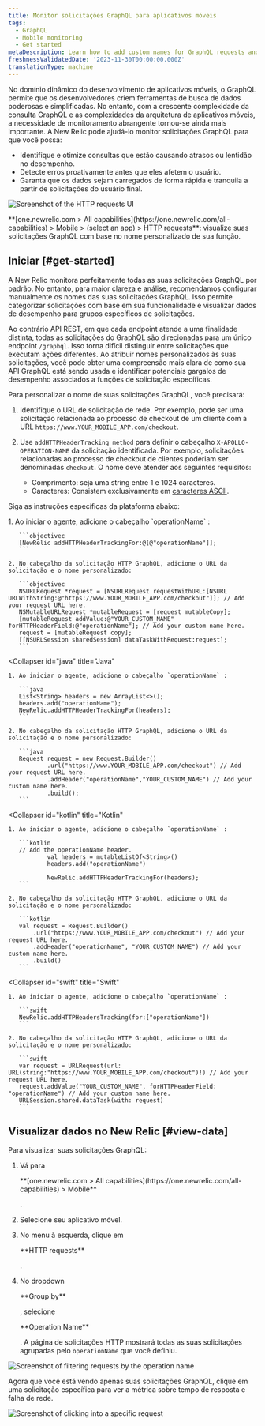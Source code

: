 ```yaml
---
title: Monitor solicitações GraphQL para aplicativos móveis
tags:
  - GraphQL
  - Mobile monitoring
  - Get started
metaDescription: Learn how to add custom names for GraphQL requests and view request data in New Relic.
freshnessValidatedDate: '2023-11-30T00:00:00.000Z'
translationType: machine
---
```


No domínio dinâmico do desenvolvimento de aplicativos móveis, o GraphQL permite que os desenvolvedores criem ferramentas de busca de dados poderosas e simplificadas. No entanto, com a crescente complexidade da consulta GraphQL e as complexidades da arquitetura de aplicativos móveis, a necessidade de monitoramento abrangente tornou-se ainda mais importante. A New Relic pode ajudá-lo monitor solicitações GraphQL para que você possa:

* Identifique e otimize consultas que estão causando atrasos ou lentidão no desempenho.
* Detecte erros proativamente antes que eles afetem o usuário.
* Garanta que os dados sejam carregados de forma rápida e tranquila a partir de solicitações do usuário final.

<img
  title="HTTP requests"
  alt="Screenshot of the HTTP requests UI"
  src="/images/mobile_screenshot-full_mobile-graphql-requests.webp"
/>

<figcaption>
  <DNT>**[one.newrelic.com > All capabilities](https://one.newrelic.com/all-capabilities) > Mobile > (select an app) > HTTP requests**</DNT>: visualize suas solicitações GraphQL com base no nome personalizado de sua função.
</figcaption>

## Iniciar [#get-started]

A New Relic monitora perfeitamente todas as suas solicitações GraphQL por padrão. No entanto, para maior clareza e análise, recomendamos configurar manualmente os nomes das suas solicitações GraphQL. Isso permite categorizar solicitações com base em sua funcionalidade e visualizar dados de desempenho para grupos específicos de solicitações.

Ao contrário API REST, em que cada endpoint atende a uma finalidade distinta, todas as solicitações do GraphQL são direcionadas para um único endpoint `/graphql`. Isso torna difícil distinguir entre solicitações que executam ações diferentes. Ao atribuir nomes personalizados às suas solicitações, você pode obter uma compreensão mais clara de como sua API GraphQL está sendo usada e identificar potenciais gargalos de desempenho associados a funções de solicitação específicas.

Para personalizar o nome de suas solicitações GraphQL, você precisará:

1. Identifique o URL de solicitação de rede. Por exemplo, pode ser uma solicitação relacionada ao processo de checkout de um cliente com a URL `https://www.YOUR_MOBILE_APP.com/checkout`.

2. Use `addHTTPHeaderTracking method` para definir o cabeçalho `X-APOLLO-OPERATION-NAME` da solicitação identificada. Por exemplo, solicitações relacionadas ao processo de checkout de clientes poderiam ser denominadas `checkout`. O nome deve atender aos seguintes requisitos:

   * Comprimento: seja uma string entre 1 e 1024 caracteres.
   * Caracteres: Consistem exclusivamente em [caracteres ASCII](https://www.ascii-code.com/characters).

Siga as instruções específicas da plataforma abaixo:

<CollapserGroup>
  <Collapser
    id="objc"
    title="Objetivo-c"
  >
    1. Ao iniciar o agente, adicione o cabeçalho `operationName` :

       ```objectivec
       [NewRelic addHTTPHeaderTrackingFor:@[@"operationName"]]; 
       ```

    2. No cabeçalho da solicitação HTTP GraphQL, adicione o URL da solicitação e o nome personalizado:

       ```objectivec
       NSURLRequest *request = [NSURLRequest requestWithURL:[NSURL URLWithString:@"https://www.YOUR_MOBILE_APP.com/checkout"]]; // Add your request URL here.
       NSMutableURLRequest *mutableRequest = [request mutableCopy];
       [mutableRequest addValue:@"YOUR_CUSTOM_NAME" forHTTPHeaderField:@"operationName"]; // Add your custom name here.
       request = [mutableRequest copy];
       [[NSURLSession sharedSession] dataTaskWithRequest:request];
       ```
  </Collapser>

  <Collapser
    id="java"
    title="Java"
  >
    1. Ao iniciar o agente, adicione o cabeçalho `operationName` :

       ```java
       List<String> headers = new ArrayList<>(); 
       headers.add("operationName");
       NewRelic.addHTTPHeaderTrackingFor(headers);
       ```

    2. No cabeçalho da solicitação HTTP GraphQL, adicione o URL da solicitação e o nome personalizado:

       ```java
       Request request = new Request.Builder()
               .url("https://www.YOUR_MOBILE_APP.com/checkout") // Add your request URL here.
               .addHeader("operationName","YOUR_CUSTOM_NAME") // Add your custom name here.
               .build();
       ```
  </Collapser>

  <Collapser
    id="kotlin"
    title="Kotlin"
  >
    1. Ao iniciar o agente, adicione o cabeçalho `operationName` :

       ```kotlin
       // Add the operationName header.
               val headers = mutableListOf<String>()
               headers.add("operationName")

               NewRelic.addHTTPHeaderTrackingFor(headers);
       ```

    2. No cabeçalho da solicitação HTTP GraphQL, adicione o URL da solicitação e o nome personalizado:

       ```kotlin
       val request = Request.Builder()
           .url("https://www.YOUR_MOBILE_APP.com/checkout") // Add your request URL here.
           .addHeader("operationName", "YOUR_CUSTOM_NAME") // Add your custom name here.
           .build()
       ```
  </Collapser>

  <Collapser
    id="swift"
    title="Swift"
  >
    1. Ao iniciar o agente, adicione o cabeçalho `operationName` :

       ```swift
       NewRelic.addHTTPHeadersTracking(for:["operationName"])
       ```

    2. No cabeçalho da solicitação HTTP GraphQL, adicione o URL da solicitação e o nome personalizado:

       ```swift
       var request = URLRequest(url: URL(string:"https://www.YOUR_MOBILE_APP.com/checkout")!) // Add your request URL here.
       request.addValue("YOUR_CUSTOM_NAME", forHTTPHeaderField: "operationName") // Add your custom name here.
       URLSession.shared.dataTask(with: request)
       ```
  </Collapser>
</CollapserGroup>

## Visualizar dados no New Relic [#view-data]

Para visualizar suas solicitações GraphQL:

1. Vá para

   <DNT>
     **[one.newrelic.com > All capabilities](https://one.newrelic.com/all-capabilities) > Mobile**
   </DNT>

   .

2. Selecione seu aplicativo móvel.

3. No menu à esquerda, clique em

   <DNT>
     **HTTP requests**
   </DNT>

   .

4. No dropdown

   <DNT>
     **Group by**
   </DNT>

   , selecione

   <DNT>
     **Operation Name**
   </DNT>

   . A página de solicitações HTTP mostrará todas as suas solicitações agrupadas pelo `operationName` que você definiu.

<img
  title="Filter by operation name"
  alt="Screenshot of filtering requests by the operation name"
  src="/images/mobile_screenshot-crop_group-by-dropdown.webp"
/>

Agora que você está vendo apenas suas solicitações GraphQL, clique em uma solicitação específica para ver a métrica sobre tempo de resposta e falha de rede.

<img
  title="Request details"
  alt="Screenshot of clicking into a specific request"
  src="/images/mobile_screenshot-crop_request-details.webp"
/>
